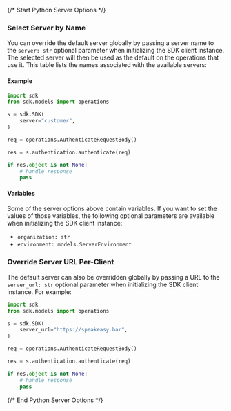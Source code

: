 {/* Start Python Server Options */}
### Select Server by Name

You can override the default server globally by passing a server name to the `server: str` optional parameter when initializing the SDK client instance. The selected server will then be used as the default on the operations that use it. This table lists the names associated with the available servers:



#### Example

```python
import sdk
from sdk.models import operations

s = sdk.SDK(
    server="customer",
)

req = operations.AuthenticateRequestBody()

res = s.authentication.authenticate(req)

if res.object is not None:
    # handle response
    pass
```

#### Variables

Some of the server options above contain variables. If you want to set the values of those variables, the following optional parameters are available when initializing the SDK client instance:
 * `organization: str`
 * `environment: models.ServerEnvironment`

### Override Server URL Per-Client

The default server can also be overridden globally by passing a URL to the `server_url: str` optional parameter when initializing the SDK client instance. For example:
```python
import sdk
from sdk.models import operations

s = sdk.SDK(
    server_url="https://speakeasy.bar",
)

req = operations.AuthenticateRequestBody()

res = s.authentication.authenticate(req)

if res.object is not None:
    # handle response
    pass
```
{/* End Python Server Options */}
